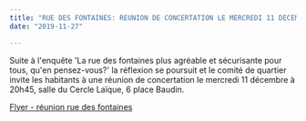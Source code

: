 ```yaml
---
title: "RUE DES FONTAINES: REUNION DE CONCERTATION LE MERCREDI 11 DECEMBRE 20h45"
date: "2019-11-27"

---
```


Suite à l'enquête 'La rue des fontaines plus agréable et sécurisante pour tous, qu'en pensez-vous?' la réflexion se poursuit et le comité de quartier invite les habitants à une réunion de concertation le mercredi 11 décembre à 20h45, salle du Cercle Laïque, 6 place Baudin.

[Flyer - réunion rue des fontaines](http://fontaines-garonne.fr/wp-content/uploads/2019/11/Flyer-réunion-rue-des-fontaines.pdf)
